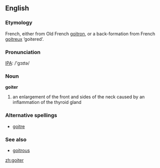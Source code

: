 ==English==
===Etymology===
French, either from Old French [[goitron]], or a back-formation from French [[goitreux]] ‘goitered’.

===Pronunciation===
[[IPA]]: /'gɔɪtə/

=== Noun ===
'''goiter'''

# an enlargement of the front and sides of the neck caused by an inflammation of the thyroid gland

===Alternative spellings===
*[[goitre]]

=== See also ===
*[[goitrous]]

[[zh:goiter]]